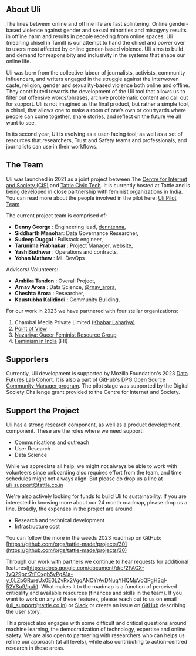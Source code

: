 
<ContentPageShell>

## About Uli

The lines between online and offline life are fast splintering. Online gender-based violence against gender and sexual minorities and misogyny results in offline harm and results in people receding from online spaces.  Uli (meaning chisel in Tamil) is our attempt to hand the chisel and power over to users most affected by online gender-based violence. Uli aims to build and demand for responsibity and inclusivity in the systems that shape our online life.

Uli was born from the collective labour of journalists, activists, community influencers, and writers engaged in the struggle against the interwoven caste, religion, gender and sexuality-based violence both online and offline. They contributed towards the development of the Uli tool that allows us to filter out offensive words/phrases, archive problematic content and call out for support. Uli is not imagined as the final product, but rather a simple tool, a chisel, that allows one to make a room of one’s own or courtyards where people can come together, share stories, and reflect on the future we all want to see.

In its second year, Uli is evolving as a user-facing tool; as well as a set of resources that researchers, Trust and Safety teams and professionals, and journalists can use in their workflows. 



## The Team 

Uli was launched in 2021 as a joint project between The [Centre for Internet and Society (CIS)](https://cis-india.org/) and [Tattle Civic Tech](https://tattle.co.in/). It is currently hosted at Tattle and is being developed in close partnership with feminist organizations in India. You can read more about the people involved in the pilot here: [Uli Pilot Team](https://uli.tattle.co.in/team-2021/)


The current project team is comprised of:

  
  * **Denny George** : Engineering lead, [denntenna](https://denntenna.github.io/),
  * **Siddharth Manohar**: Data Governance Researcher,
  * **Sudeep Duggal** : Fullstack engineer,
  * **Tarunima Prabhakar** : Project Manager, [website](https://tarunima.com),
  * **Yash Budhwar** : Operations and contracts,
  * **Yohan Mathew** : ML DevOps  


  Advisors/ Volunteers:
  * **Ambika Tandon** : Overall Project,
  * **Arnav Arora** : Data Science, [@rnav_arora](https://twitter.com/rnav_arora),
  * **Cheshta Arora** : Researcher,
  * **Kaustubha Kalidindi** : Community Building,
 
  
 For our work in 2023 we have partnered with four stellar organizations:
 1. Chambal Media Private Limited [(Khabar Lahariya)](https://khabarlahariya.org/about-us/)
 2. [Point of View](https://pointofview.org/)
 3. [Nazariya: Queer Feminist Resource Group](https://thenazariyafoundation.org/)
 4. [Feminism in India](https://feminisminindia.com/) (FII)

## Supporters

Currently, Uli development is supported by Mozilla Foundation's 2023 [Data Futures Lab Cohort](https://foundation.mozilla.org/en/blog/mozilla-welcomes-2023-data-futures-lab-cohort/). It is also a part of GitHub's [DPG Open Source Community Manager program](https://socialimpact.github.com/tech-for-social-good/dpg-open-source-community-manager-program). The pilot stage was supported by the Digital Society Challenge grant provided to the Centre for Internet and Society. 


## Support the Project

Uli has a strong research component, as well as a product development component. These are the roles where we need support:
* Communications and outreach
* User Research
* Data Science

While we appreciate all help, we might not always be able to work with volunteers since onboarding also requires effort from the team, and time schedules might not always align. But please do drop us a line at uli_support@tattle.co.in

We're also actively looking for funds to build Uli to sustainability. If you are interested in knowing more about our 24 month roadmap, please drop us a line. Broadly, the expenses in the project are around:
- Research and technical development
- Infrastructure cost

You can follow the more in the weeds 2023 roadmap on GitHub: [https://github.com/orgs/tattle-made/projects/30](https://github.com/orgs/tattle-made/projects/30)

Through our work with partners we continue to hear requests for additional features(https://docs.google.com/document/d/e/2PACX-1vQ29pzrZtFOxgb5yPgA1a-y_0LZbGRureUx0E0LZvRx2VgqANOYrAvDNuqYHQMpVcQPgH3ql-52YSu9/pub). What makes it to the roadmap is a function of perceived criticality and available resources (finances and skills in the team). If you want to work on any of these features, please reach out to us on email (uli_support@tattle.co.in) or [Slack](https://admin417477.typeform.com/to/nVuNyG) or create an issue on [GitHub](https://github.com/tattle-made/Uli/issues) describing the user story. 

This project also engages with some difficult and critical questions around machine learning, the democratization of technology, expertise and online safety. We are also open to partnering with researchers who can helps us refine our approach (at all levels), while also contributing to action-centred research in these areas. 

</ContentPageShell>
